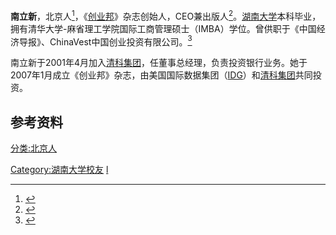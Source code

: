 {{Autobiography|time=2014-02-09T15:30:20+00:00}}
'''南立新'''，北京人<ref>{{Cite web |url=http://www.iteer.net/modules/people/singlelink.php?&lid=12530 |title=ITeeR 南立新简介 |access-date=2014-02-09 |archive-url=https://web.archive.org/web/20140222063034/http://www.iteer.net/modules/people/singlelink.php?&lid=12530 |archive-date=2014-02-22 |dead-url=yes }}</ref>，《[[创业邦|创业邦]]》杂志创始人，CEO兼出版人<ref>{{Cite web|title=创业邦南立新：让创业者找到“飞翔的工具”_财经_中国青年网|url=http://finance.youth.cn/finance_cyxfrdjj/201812/t20181206_11806809.htm|work=finance.youth.cn|accessdate=2019-02-22|archive-date=2019-02-22|archive-url=https://web.archive.org/web/20190222204623/http://finance.youth.cn/finance_cyxfrdjj/201812/t20181206_11806809.htm|dead-url=yes}}</ref>。[[湖南大学|湖南大学]]本科毕业，拥有清华大学-麻省理工学院国际工商管理硕士（IMBA）学位。曾供职于《中国经济导报》、ChinaVest中国创业投资有限公司。<ref name=“brief@cyzone“>{{Cite web |url=http://www.cyzone.cn/s/20130814/172.html |title=南立新简介.创业邦网 |accessdate=2014-02-09 |archive-date=2014-02-23 |archive-url=https://web.archive.org/web/20140223175823/http://www.cyzone.cn/s/20130814/172.html |dead-url=no }}</ref>

南立新于2001年4月加入[[清科集团|清科集团]]，任董事总经理，负责投资银行业务。她于2007年1月成立《创业邦》杂志，由美国国际数据集团（[[IDG|IDG]]）和[[清科集团|清科集团]]共同投资。

== 参考资料 ==
{{reflist}}

{{DEFAULTSORT:Nan lixin}}
[[分类:北京人|分类:北京人]]
[[Category:湖南大学校友|Category:湖南大学校友]]
[[Category:南姓|l]]